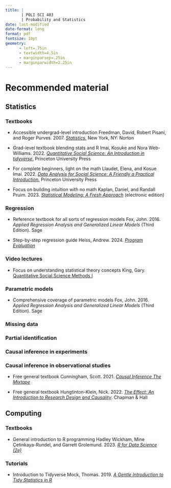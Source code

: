 ```yaml
---
title: |
       | POLI SCI 403
       | Probability and Statistics
date: last-modified
date-format: long
format: pdf
fontsize: 10pt
geometry:
      - left=.75in
      - textwidth=4.5in
      - marginparsep=.25in
      - marginparwidth=2.25in
---
```



# Recommended material

## Statistics

### Textbooks

- [Accessible undergrad-level introduction]{.aside} Freedman, David, Robert Pisani, and Roger Purves. 2007. [*Statistics.*](https://wwnorton.com/books/Statistics) New York, NY: Norton

- [Grad-level textbook blending stats and R]{.aside} Imai, Kosuke and Nora Web-Williams. 2022. [*Quantitative Social Science: An Introduction in tidyverse.*](https://press.princeton.edu/books/hardcover/9780691222271/quantitative-social-science) Princeton University Press

- [For complete beginners, light on the math]{.aside} Llaudet, Elena, and Kosue Imai. 2022. [*Data Analysis for Social Science: A Friendly a Practical Introduction.*](https://press.princeton.edu/books/paperback/9780691199436/data-analysis-for-social-science) Princeton University Press

- [Focus on building intuition with no math]{.aside} Kaplan, Daniel, and Randall Pruim. 2023. [*Statistical Modeling: A Fresh Approach*](https://statistical-modeling.netlify.app) (electronic edition)

### Regression

- [Reference textbook for all sorts of regression models]{.aside} Fox, John. 2016. *Applied Regression Analysis and Generalized Linear Models* (Third Edition). Sage

- [Step-by-step regression guide]{.aside} Heiss, Andrew. 2024. [*Program Evaluation*](https://evalsp24.classes.andrewheiss.com/example/regression.html)

### Video lectures

- [Focus on understanding statistical theory concepts]{.aside} King, Gary. [Quantitative Social Science Methods I](https://youtube.com/playlist?list=PL0n492lUg2sgSevEQ3bLilGbFph4l92gH&si=dOClSNcqFPjfv0Xf)

### Parametric models

- [Comprehensive coverage of parametric models]{.aside} Fox, John. 2016. *Applied Regression Analysis and Generalized Linear Models* (Third Edition). Sage

### Missing data

### Partial identification

### Causal inference in experiments

### Causal inference in observational studies

- [Free general textbook]{.aside} Cunningham, Scott. 2021. [*Causal Inference The Mixtape*](https://mixtape.scunning.com)


- [Free general textbook]{.aside} Hungtinton-Klein, Nick. 2022. [*The Effect: An Introduction to Research Design and Causality*](https://theeffectbook.net). Chapman & Hall


## Computing

### Textbooks

- [General introduction to R programming]{.aside} Hadley Wickham, Mine Çetinkaya-Rundel, and Garrett Grolemund. 2023. [*R for Data Science (2e)*](https://r4ds.hadley.nz)

### Tutorials

- [Introduction to Tidyverse]{.aside} Mock, Thomas. 2019. [*A Gentle Introduction to Tidy Statistics in R*](https://posit.co/resources/videos/a-gentle-introduction-to-tidy-statistics-in-r/)